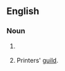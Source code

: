 ==English==

===Noun===
{{en-noun}}

# {{lb|en|dated|17-18th C.}} {{alternative spelling of|chapel|lang=en}}
# Printers' [[guild]].